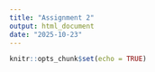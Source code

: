 ```yaml
---
title: "Assignment 2"
output: html_document
date: "2025-10-23"
---
```


```r
knitr::opts_chunk$set(echo = TRUE)
```


